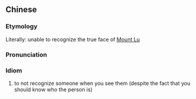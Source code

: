 {{also|不识庐山真面目}}
==Chinese==
{{zh-forms|s=不识庐山真面目|type=2212}}

===Etymology===
Literally: unable to recognize the true face of [[w:Mount Lu|Mount Lu]]

===Pronunciation===
{{zh-pron
|m=不shì Lú Shān zhēn miànmù
|c=bat1 sik1 lou4 saan1 zan1 min6 muk6
|cat=id
}}

===Idiom===
{{zh-idiom}}

# to not recognize someone when you see them (despite the fact that you should know who the person is)